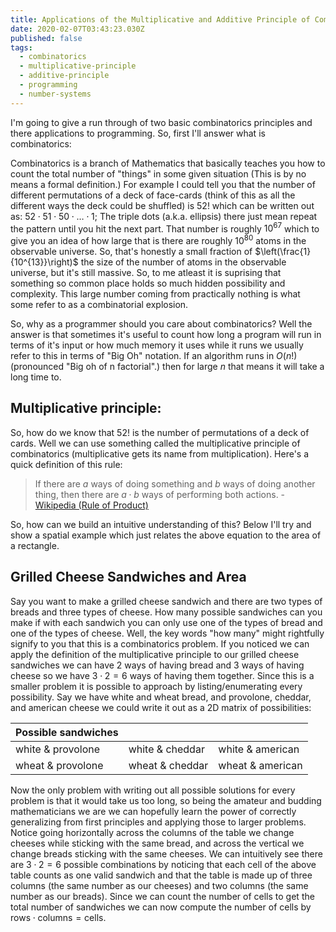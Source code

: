 ```yaml
---
title: Applications of the Multiplicative and Additive Principle of Combinatorics in Programming.
date: 2020-02-07T03:43:23.030Z
published: false
tags:
  - combinatorics
  - multiplicative-principle
  - additive-principle
  - programming
  - number-systems
---
```


I'm going to give a run through of two basic combinatorics principles and there applications to programming. So, first I'll answer what is combinatorics:

Combinatorics is a branch of Mathematics that basically teaches you how
to count the total number of "things" in some given situation (This is by no means a formal definition.) For example I could tell you that the number
of different permutations of a deck of face-cards (think of this as all
the different ways the deck could be shuffled) is $52!$ which can be written out as: $52 \cdot 51 \cdot 50 \cdot \ldots \cdot 1$; The triple dots (a.k.a. ellipsis) there just mean repeat the pattern until
you hit the next part. That number is roughly $10^{67}$ which to give you an idea of how large that is there are roughly
$10^{80}$ atoms in the observable universe. So, that's honestly a small fraction of $\left(\frac{1}{10^{13}}\right)$ the size of the
number of atoms in the observable universe, but it's still massive. So, to me atleast
it is suprising that something so common place holds so much hidden possibility and complexity. This large number coming from
practically nothing is what some refer to as a combinatorial explosion.

So, why as a programmer should you care about combinatorics? Well the answer is that sometimes it's useful to count
how long a program will run in terms of it's input or how much memory it uses while it runs we usually refer to this in terms of "Big Oh" notation. If an
algorithm runs in $O(n!)$ (pronounced "Big oh of n factorial".) then for large $n$ that means it will take a long time to.

## Multiplicative principle:

So, how do we know that $52!$ is the number of permutations of a deck of cards. Well we can use something
called the multiplicative principle of combinatorics (multiplicative gets its name from multiplication).
Here's a quick definition of this rule:

> If there are $a$ ways of doing something and $b$ ways of doing another thing, then there are $a \cdot b$ ways of performing both actions. - [Wikipedia (Rule of Product)](https://en.wikipedia.org/wiki/Rule_of_product)

So, how can we build an intuitive understanding of this? Below I'll try and show a spatial example which just relates the above equation to the area
of a rectangle.

## Grilled Cheese Sandwiches and Area

Say you want to make a grilled cheese sandwich and there are two types of breads and three types of cheese.
How many possible sandwiches can you make if with each sandwich you can only use one of the types of bread
and one of the types of cheese. Well, the key words "how many" might rightfully signify to you that this is a combinatorics
problem. If you noticed we can apply the definition of the multiplicative principle to our grilled cheese sandwiches we can have $2$ ways
of having bread and $3$ ways of having cheese so we have $3 \cdot 2=6$ ways of having them together.
Since this is a smaller problem it is possible to approach by listing/enumerating every possibility.
Say we have white and wheat bread, and provolone, cheddar, and american cheese we could write it out as a 2D matrix of possibilities:

| Possible sandwiches |                 |                  |
| ------------------- | --------------- | ---------------- |
| white & provolone   | white & cheddar | white & american |
| wheat & provolone   | wheat & cheddar | wheat & american |

Now the only problem with writing out all possible solutions for every problem is that it would take us too long, so being the amateur and budding
mathematicians we are we can hopefully learn the power of correctly generalizing from first principles and applying those to larger problems.
Notice going horizontally across the columns of the table we change cheeses while sticking with the same bread, and across the vertical we change breads
sticking with the same cheeses.
We can intuitively see there are $3 \cdot 2=6$ possible combinations by noticing that each
cell of the above table counts as one valid sandwich and that the table is made up of three columns (the same number as our cheeses) and two columns (the same number as our breads).
Since we can count the number of cells to get the total number of sandwiches we can now compute the number of cells by $\text{rows} \cdot \text{columns} = \text{cells}$.
